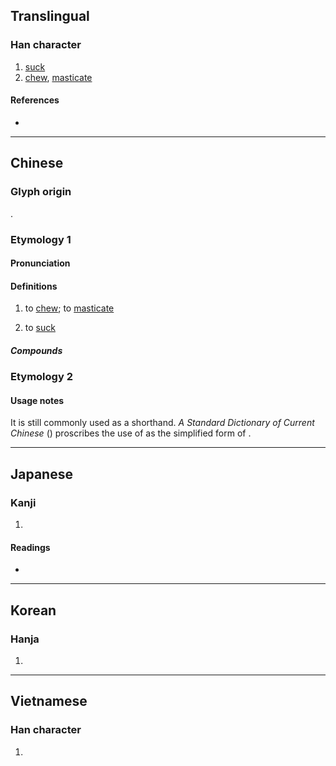 {{also|嘴}}
{{character info/new}}
==Translingual==

===Han character===
{{Han char|rn=30|rad=口|as=05|sn=8|four=67010|canj=RBM|ids=⿰口且}}

# [[suck]]
# [[chew]], [[masticate]]

====References====
* {{Han ref|kx=0184.030|dkj=03476|dj=0403.030|hdz=10599.170|uh=5480|ud=21632|bh=A943|bd=43331}}

----

==Chinese==

===Glyph origin===
{{Han etym}}
{{Han compound|口|且|ls=psc|c1=s|c2=p|t1=speech}}.

===Etymology 1===
{{zh-forms|alt=𫪐-Sichuan,啹-Sichuan}}

====Pronunciation====
{{zh-pron
|m=jǔ,zuǐ
|m-s=ju2
|c=zeoi2
|h=pfs=
|md=
|mn=xm:chú/qz:chír/zz:chó͘
|w=
|mc=y
|oc=y
|cat=v
}}

====Definitions====
{{zh-hanzi}}

# to [[chew]]; to [[masticate]]
# {{lb|zh|Sichuan}} to [[suck]]

=====Compounds=====
{{zh-der|咀嚥|咀吸口|含英咀華|咀英嚼華|咀咒|咀嚼肌|咀嚼|涵咀|白口咀咒}}

===Etymology 2===
{{zh-see|嘴|sgssv}}

====Usage notes====
It is still commonly used as a shorthand. ''A Standard Dictionary of Current Chinese'' ({{w2|zh|现代汉语规范词典}}) proscribes the use of {{lang|zh|咀}} as the simplified form of {{l|zh|嘴}}.

----

==Japanese==

===Kanji===
{{ja-kanji|grade=|rs=口05}}

# {{defn|lang=ja|sort=口05}}

====Readings====
* {{ja-readings|goon=[[ぞ]] (zo)|kanon=[[しょ]] (sho)|kanyoon=[[そ]] (so)|kun=[[かむ]] (kamu)}}

----

==Korean==

===Hanja===
{{ko-hanja|hangeul=저|rv=jeo|mr=chŏ}}

# {{defn|lang=ko|sort=口05}}

----

==Vietnamese==

===Han character===
{{vi-hantu|[[trớ]], [[thở]], [[vả]], [[chớ]], [[nhả]]|rs=口05}}

# {{defn|vi}}
